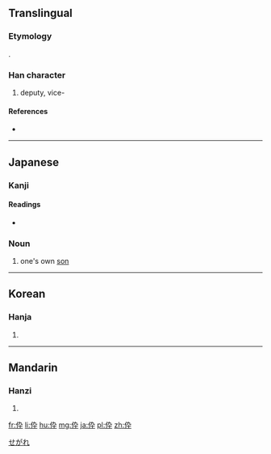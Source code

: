 {{also|倅}}
==Translingual==
===Etymology===
{{Han simp|倅|f=卒|t=卆}}.

===Han character===
{{Han char|rn=9|rad=人|as=04|sn=6|four=|canj=人大弓十 (OKNJ)|ids=⿰[[亻]][[卆]]}}

# deputy, vice-

====References====
* {{Han ref|kx=0096.121|dkj=00462|dj=0204.130|hdz=10124.170|uh=4F1C|ud=20252}}

----

==Japanese==

===Kanji===
{{ja-kanji|grade=|rs=人04}}

====Readings====
* {{ja-readings|on=[[さい]] ([[sai]]), [[そつ]] ([[sotsu]])|kun=[[せがれ]] ([[segare]])}}

===Noun===
{{ja-noun|せがれ}}

# one's own [[son]]

[[Category:ja:Family|せがれ]]
----

==Korean==

===Hanja===
{{ko-hanja|hangeul=[[사]], [[촐]]|rv=s, chol|mr=s, ch'ol}}

# {{defn|lang=ko|sort=人04}}

----

==Mandarin==

===Hanzi===
{{cmn-hanzi|pin=[[cuì]] ([[cui4]])|wg=ts'ui<sup>4</sup>}}

# {{defn|lang=cmn|sort=人04}}

[[fr:伜]]
[[li:伜]]
[[hu:伜]]
[[mg:伜]]
[[ja:伜]]
[[pl:伜]]
[[zh:伜]]